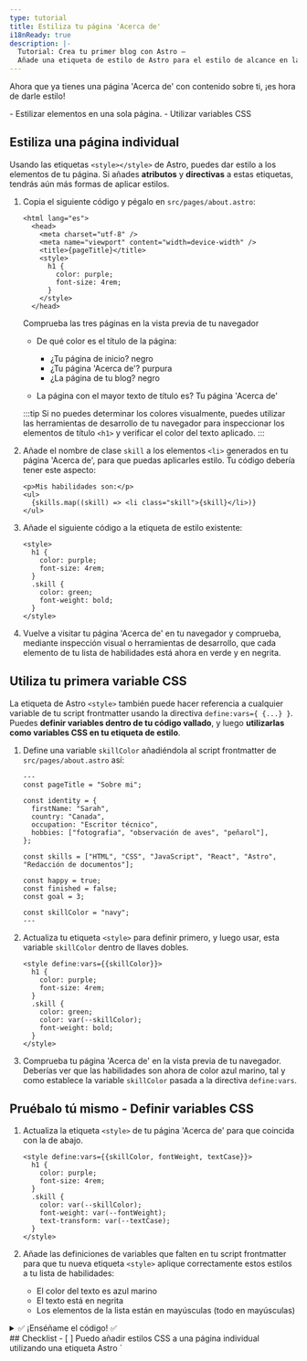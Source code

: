 ```yaml
---
type: tutorial
title: Estiliza tu página 'Acerca de'
i18nReady: true
description: |-
  Tutorial: Crea tu primer blog con Astro —
  Añade una etiqueta de estilo de Astro para el estilo de alcance en la página
---
```



Ahora que ya tienes una página 'Acerca de' con contenido sobre ti, ¡es hora de darle estilo!

<PreCheck>
  - Estilizar elementos en una sola página.
  - Utilizar variables CSS
</PreCheck>


## Estiliza una página individual

Usando las etiquetas `<style></style>` de Astro, puedes dar estilo a los elementos de tu página. Si añades **atributos** y **directivas** a estas etiquetas, tendrás aún más formas de aplicar estilos.

1. Copia el siguiente código y pégalo en `src/pages/about.astro`:

    ```astro title="src/pages/about.astro" ins={6-11}
    <html lang="es">
      <head>
        <meta charset="utf-8" />
        <meta name="viewport" content="width=device-width" />
        <title>{pageTitle}</title>
        <style>
          h1 {
            color: purple;
            font-size: 4rem;
          }
        </style>
      </head> 

    ```

    Comprueba las tres páginas en la vista previa de tu navegador
    
    - De qué color es el título de la página:

        - ¿Tu página de inicio?  <Spoiler>negro</Spoiler>
        - ¿Tu página 'Acerca de'? <Spoiler>purpura</Spoiler>
        - ¿La página de tu blog? <Spoiler>negro</Spoiler>

    - La página con el mayor texto de título es? <Spoiler>Tu página 'Acerca de'</Spoiler>

    :::tip
    Si no puedes determinar los colores visualmente, puedes utilizar las herramientas de desarrollo de tu navegador para inspeccionar los elementos de título `<h1>` y verificar el color del texto aplicado.
    :::

2. Añade el nombre de clase `skill` a los elementos `<li>` generados en tu página 'Acerca de', para que puedas aplicarles estilo. Tu código debería tener este aspecto:

    ```astro title="src/pages/about.astro" 'class="skill"'
    <p>Mis habilidades son:</p>
    <ul>
      {skills.map((skill) => <li class="skill">{skill}</li>)}
    </ul>
    ```

3. Añade el siguiente código a la etiqueta de estilo existente:

    ```astro title="src/pages/about.astro" ins={6-9}
    <style>
      h1 {
        color: purple;
        font-size: 4rem;
      }
      .skill {
        color: green;
        font-weight: bold;
      }
    </style>
    ```



  4. Vuelve a visitar tu página 'Acerca de' en tu navegador y comprueba, mediante inspección visual o herramientas de desarrollo, que cada elemento de tu lista de habilidades está ahora en verde y en negrita.

## Utiliza tu primera variable CSS
La etiqueta de Astro `<style>` también puede hacer referencia a cualquier variable de tu script frontmatter usando la directiva `define:vars={ {...} }`. Puedes **definir variables dentro de tu código vallado**, y luego **utilizarlas como variables CSS en tu etiqueta de estilo**.

1. Define una variable `skillColor` añadiéndola al script frontmatter de `src/pages/about.astro` así:

    ```astro title="src/pages/about.astro" ins={17}
    ---
    const pageTitle = "Sobre mi";

    const identity = {
      firstName: "Sarah",
      country: "Canada",
      occupation: "Escritor técnico",
      hobbies: ["fotografia", "observación de aves", "peñarol"],
    };

    const skills = ["HTML", "CSS", "JavaScript", "React", "Astro", "Redacción de documentos"];

    const happy = true;
    const finished = false;
    const goal = 3;
  
    const skillColor = "navy";
    ---
    ```

2. Actualiza tu etiqueta `<style>` para definir primero, y luego usar, esta variable `skillColor` dentro de llaves dobles.

    ```astro title="src/pages/about.astro" "define:vars={{skillColor}}" "var(--skillColor)" del={7} ins={8}
    <style define:vars={{skillColor}}> 
      h1 {
        color: purple;
        font-size: 4rem;
      }
      .skill {
        color: green;
        color: var(--skillColor);
        font-weight: bold;
      }
    </style>
    ```

3. Comprueba tu página 'Acerca de' en la vista previa de tu navegador. Deberías ver que las habilidades son ahora de color azul marino, tal y como establece la variable `skillColor` pasada a la directiva `define:vars`.

<Box icon="puzzle-piece">

## Pruébalo tú mismo - Definir variables CSS
 
 1. Actualiza la etiqueta `<style>` de tu página 'Acerca de' para que coincida con la de abajo. 

    ```astro title="src/pages/about.astro"
    <style define:vars={{skillColor, fontWeight, textCase}}>
      h1 {
        color: purple;
        font-size: 4rem;
      }
      .skill {
        color: var(--skillColor);
        font-weight: var(--fontWeight);
        text-transform: var(--textCase);
      }
    </style>
    ```
 
 2. Añade las definiciones de variables que falten en tu script frontmatter para que tu nueva etiqueta `<style>` aplique correctamente estos estilos a tu lista de habilidades:
    - El color del texto es azul marino
    - El texto está en negrita
    - Los elementos de la lista están en mayúsculas (todo en mayúsculas)

<details>
<summary>✅ ¡Enséñame el código! ✅</summary>

```astro title="src/pages/about.astro" ins={18-19}
---
const pageTitle = "Sobre mi";

const identity = {
  firstName: "Sarah",
  country: "Canada",
  occupation: "Escritor técnico",
  hobbies: ["fotografia", "observación de aves", "peñarol"],
};

const skills = ["HTML", "CSS", "JavaScript", "React", "Astro", "Redacción de documentos"];

const happy = true;
const finished = false;
const goal = 3;

const skillColor = "navy";
const fontWeight = "bold";
const textCase = "uppercase";
---
```
</details>

</Box>



<Box icon="check-list">
## Checklist

<Checklist>
- [ ] Puedo añadir estilos CSS a una página individual utilizando una etiqueta Astro `<style>`.
- [ ] Puedo utilizar variables para dar estilo a los elementos de la página.
</Checklist>
</Box>

### Recursos
- [Comparación entre la sintaxis Astro y JSX](/es/core-concepts/astro-syntax/#diferencias-entre-astro-y-jsx)

- [Etiqueta Astro `<style>`.](/es/guides/styling/#estilando-en-astro)

- [Variables CSS en Astro](/es/guides/styling/#variables-de-css)